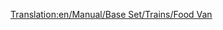 [[Translation:en/Manual/Base Set/Trains/Food Van]]
{{it/Manuale/Set base/Treni/StatVagoni|Nome=Vagone alimentari
|Costo=2.238
|Vuoto=22
|Pieno=47
|Pieno2=52
|Pieno3=54
|Capacità1=25 tonnellate di cibo
|Capacità2=30 tonnellate di cibo
|Capacità3=32 tonnellate di cibo
|Immagine2=[[File:it/Manuale/Set base/Treni/VagoneAlimentariArB.png]]
|Immagine2m=[[File:it/Manuale/Set base/Treni/VagoneAlimentariArM.png]]
|Immagine3=[[File:it/Manuale/Set base/Treni/VagoneAlimentariTrB.png]]
|Immagine3m=[[File:it/Manuale/Set base/Treni/VagoneAlimentariTrM.png]]
|ClimaB=6
|ClimaM=6
|Descrizione=Questo carro refrigerato è concepito per il trasporto degli alimenti anche per lunghi tratti senza che si interropa la catena del freddo e mantenendo i cibi inalterati quando si consegnano a destinazione. Si usa per il trasporto dalle industrie alle città.
}}